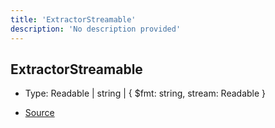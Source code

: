 ```yaml
---
title: 'ExtractorStreamable'
description: 'No description provided'
---
```


## ExtractorStreamable

- Type: Readable \| string \| \{
  $fmt: string,
  stream: Readable
  }

- [Source](https://github.com/androz2091/discord-player/blob/ce04b3f4c6671029ce4d4aa9090e56ac7e7f5666/packages/discord-player/src/extractors/BaseExtractor.ts#L11)
